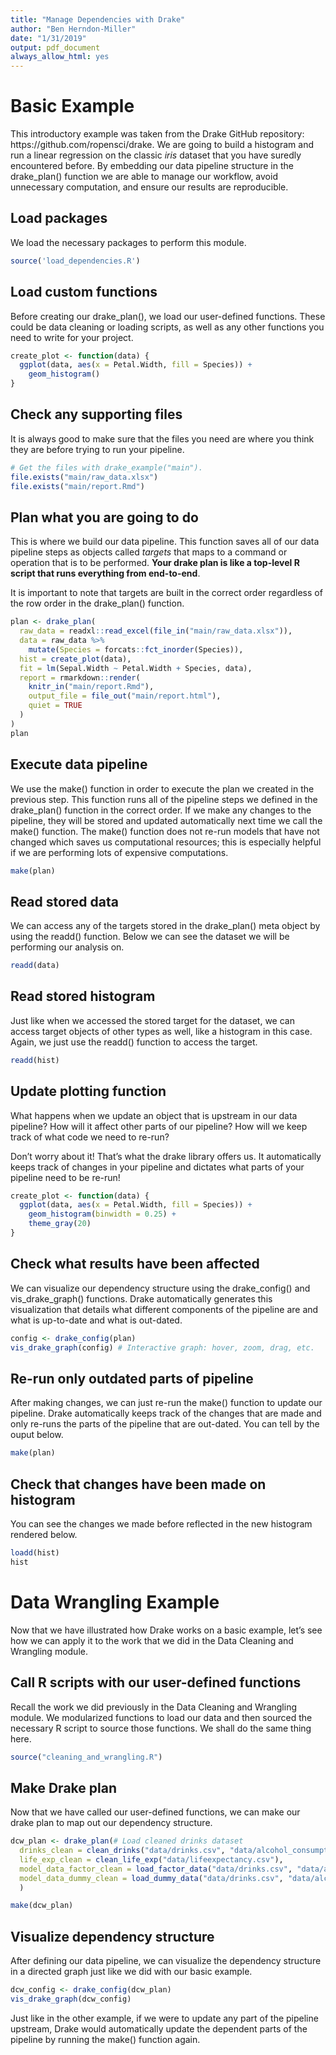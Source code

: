 ```yaml
---
title: "Manage Dependencies with Drake"
author: "Ben Herndon-Miller"
date: "1/31/2019"
output: pdf_document
always_allow_html: yes
---
```


# Basic Example

This introductory example was taken from the Drake GitHub repository: https://github.com/ropensci/drake. We are going to build a histogram and run a linear regression on the classic *iris* dataset that you have suredly encountered before. By embedding our data pipeline structure in the drake_plan() function we are able to manage our workflow, avoid unnecessary computation, and ensure our results are reproducible.

## Load packages

We load the necessary packages to perform this module.

```r
source('load_dependencies.R')
```

## Load custom functions

Before creating our drake_plan(), we load our user-defined functions. These could be data cleaning or loading scripts, as well as any other functions you need to write for your project.

```r
create_plot <- function(data) {
  ggplot(data, aes(x = Petal.Width, fill = Species)) +
    geom_histogram()
}
```

## Check any supporting files

It is always good to make sure that the files you need are where you think they are before trying to run your pipeline.

```r
# Get the files with drake_example("main").
file.exists("main/raw_data.xlsx")
file.exists("main/report.Rmd")
```

## Plan what you are going to do

This is where we build our data pipeline. This function saves all of our data pipeline steps as objects called *targets* that maps to a command or operation that is to be performed. **Your drake plan is like a top-level R script that runs everything from end-to-end**.

It is important to note that targets are built in the correct order regardless of the row order in the drake_plan() function. 

```r
plan <- drake_plan(
  raw_data = readxl::read_excel(file_in("main/raw_data.xlsx")),
  data = raw_data %>%
    mutate(Species = forcats::fct_inorder(Species)),
  hist = create_plot(data),
  fit = lm(Sepal.Width ~ Petal.Width + Species, data),
  report = rmarkdown::render(
    knitr_in("main/report.Rmd"),
    output_file = file_out("main/report.html"),
    quiet = TRUE
  )
)
plan
```

## Execute data pipeline

We use the make() function in order to execute the plan we created in the previous step. This function runs all of the pipeline steps we defined in the drake_plan() function in the correct order. If we make any changes to the pipeline, they will be stored and updated automatically next time we call the make() function. The make() function does not re-run models that have not changed which saves us computational resources; this is especially helpful if we are performing lots of expensive computations.

```r
make(plan)
```

## Read stored data

We can access any of the targets stored in the drake_plan() meta object by using the readd() function. Below we can see the dataset we will be performing our analysis on.

```r
readd(data)
```

## Read stored histogram

Just like when we accessed the stored target for the dataset, we can access target objects of other types as well, like a histogram in this case. Again, we just use the readd() function to access the target.

```r
readd(hist)
```

## Update plotting function

What happens when we update an object that is upstream in our data pipeline? How will it affect other parts of our pipeline? How will we keep track of what code we need to re-run?

Don't worry about it! That's what the drake library offers us. It automatically keeps track of changes in your pipeline and dictates what parts of your pipeline need to be re-run!

```r
create_plot <- function(data) {
  ggplot(data, aes(x = Petal.Width, fill = Species)) +
    geom_histogram(binwidth = 0.25) +
    theme_gray(20)
}
```


## Check what results have been affected

We can visualize our dependency structure using the drake_config() and vis_drake_graph() functions. Drake automatically generates this visualization that details what different components of the pipeline are and what is up-to-date and what is out-dated. 

```r
config <- drake_config(plan)
vis_drake_graph(config) # Interactive graph: hover, zoom, drag, etc.
```

## Re-run only outdated parts of pipeline

After making changes, we can just re-run the make() function to update our pipeline. Drake automatically keeps track of the changes that are made and only re-runs the parts of the pipeline that are out-dated. You can tell by the ouput below.

```r
make(plan)
```

## Check that changes have been made on histogram

You can see the changes we made before reflected in the new histogram rendered below. 

```r
loadd(hist)
hist
```

# Data Wrangling Example

Now that we have illustrated how Drake works on a basic example, let's see how we can apply it to the  work that we did in the Data Cleaning and Wrangling module.

## Call R scripts with our user-defined functions

Recall the work we did previously in the Data Cleaning and Wrangling module. We modularized functions to load our data and then sourced the necessary R script to source those functions. We shall do the same thing here.

```r
source("cleaning_and_wrangling.R")
```

## Make Drake plan

Now that we have called our user-defined functions, we can make our drake plan to map out our dependency structure. 

```r
dcw_plan <- drake_plan(# Load cleaned drinks dataset
  drinks_clean = clean_drinks("data/drinks.csv", "data/alcohol_consumption.csv"),
  life_exp_clean = clean_life_exp("data/lifeexpectancy.csv"),
  model_data_factor_clean = load_factor_data("data/drinks.csv", "data/alcohol_consumption.csv", "data/lifeexpectancy.csv"),
  model_data_dummy_clean = load_dummy_data("data/drinks.csv", "data/alcohol_consumption.csv", "data/lifeexpectancy.csv")
  )

make(dcw_plan)
```

## Visualize dependency structure

After defining our data pipeline, we can visualize the dependency structure in a directed graph just like we did with our basic example.

```r
dcw_config <- drake_config(dcw_plan)
vis_drake_graph(dcw_config)
```

Just like in the other example, if we were to update any part of the pipeline upstream, Drake would automatically update the dependent parts of the pipeline by running the make() function again.

